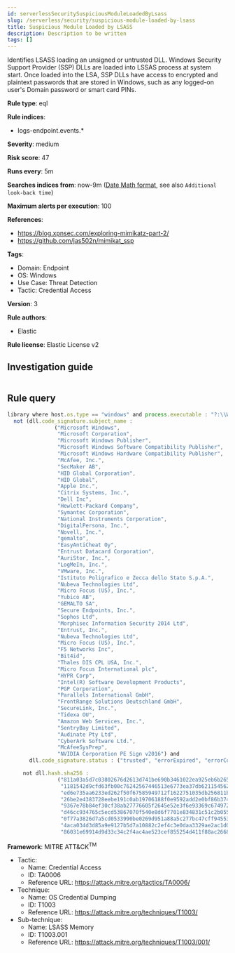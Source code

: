 ```yaml
---
id: serverlessSecuritySuspiciousModuleLoadedByLsass
slug: /serverless/security/suspicious-module-loaded-by-lsass
title: Suspicious Module Loaded by LSASS
description: Description to be written
tags: []
---
```


<div id="suspicious-module-loaded-by-lsass"></div>

Identifies LSASS loading an unsigned or untrusted DLL. Windows Security Support Provider (SSP) DLLs are loaded into LSSAS process at system start. Once loaded into the LSA, SSP DLLs have access to encrypted and plaintext passwords that are stored in Windows, such as any logged-on user's Domain password or smart card PINs.

**Rule type**: eql

**Rule indices**: 

* logs-endpoint.events.*

**Severity**: medium

**Risk score**: 47

**Runs every**: 5m

**Searches indices from**: now-9m ([Date Math format](((ref))/common-options.html#date-math), see also <DocLink id="serverlessSecurityRulesUiCreate" section="set-the-rules-schedule">`Additional look-back time`</DocLink>)

**Maximum alerts per execution**: 100

**References**: 

* https://blog.xpnsec.com/exploring-mimikatz-part-2/
* https://github.com/jas502n/mimikat_ssp

**Tags**: 

* Domain: Endpoint
* OS: Windows
* Use Case: Threat Detection
* Tactic: Credential Access

**Version**: 3

**Rule authors**: 

* Elastic

**Rule license**: Elastic License v2

## Investigation guide

```markdown

```

## Rule query

```js
library where host.os.type == "windows" and process.executable : "?:\\Windows\\System32\\lsass.exe" and
  not (dll.code_signature.subject_name :
               ("Microsoft Windows",
                "Microsoft Corporation",
                "Microsoft Windows Publisher",
                "Microsoft Windows Software Compatibility Publisher",
                "Microsoft Windows Hardware Compatibility Publisher",
                "McAfee, Inc.",
                "SecMaker AB",
                "HID Global Corporation",
                "HID Global",
                "Apple Inc.",
                "Citrix Systems, Inc.",
                "Dell Inc",
                "Hewlett-Packard Company",
                "Symantec Corporation",
                "National Instruments Corporation",
                "DigitalPersona, Inc.",
                "Novell, Inc.",
                "gemalto",
                "EasyAntiCheat Oy",
                "Entrust Datacard Corporation",
                "AuriStor, Inc.",
                "LogMeIn, Inc.",
                "VMware, Inc.",
                "Istituto Poligrafico e Zecca dello Stato S.p.A.",
                "Nubeva Technologies Ltd",
                "Micro Focus (US), Inc.",
                "Yubico AB",
                "GEMALTO SA",
                "Secure Endpoints, Inc.",
                "Sophos Ltd",
                "Morphisec Information Security 2014 Ltd",
                "Entrust, Inc.",
                "Nubeva Technologies Ltd",
                "Micro Focus (US), Inc.",
                "F5 Networks Inc",
                "Bit4id",
                "Thales DIS CPL USA, Inc.",
                "Micro Focus International plc",
                "HYPR Corp",
                "Intel(R) Software Development Products",
                "PGP Corporation",
                "Parallels International GmbH",
                "FrontRange Solutions Deutschland GmbH",
                "SecureLink, Inc.",
                "Tidexa OU",
                "Amazon Web Services, Inc.",
                "SentryBay Limited",
                "Audinate Pty Ltd",
                "CyberArk Software Ltd.",
                "McAfeeSysPrep",
                "NVIDIA Corporation PE Sign v2016") and
       dll.code_signature.status : ("trusted", "errorExpired", "errorCode_endpoint*", "errorChaining")) and

     not dll.hash.sha256 :
                ("811a03a5d7c03802676d2613d741be690b3461022ea925eb6b2651a5be740a4c",
                 "1181542d9cfd63fb00c76242567446513e6773ea37db6211545629ba2ecf26a1",
                 "ed6e735aa6233ed262f50f67585949712f1622751035db256811b4088c214ce3",
                 "26be2e4383728eebe191c0ab19706188f0e9592add2e0bf86b37442083ae5e12",
                 "9367e78b84ef30cf38ab27776605f2645e52e3f6e93369c674972b668a444faa",
                 "d46cc934765c5ecd53867070f540e8d6f7701e834831c51c2b0552aba871921b",
                 "0f77a3826d7a5cd0533990be0269d951a88a5c277bc47cff94553330b715ec61",
                 "4aca034d3d85a9e9127b5d7a10882c2ef4c3e0daa3329ae2ac1d0797398695fb",
                 "86031e69914d9d33c34c2f4ac4ae523cef855254d411f88ac26684265c981d95")

```

**Framework**: MITRE ATT&CK<sup>TM</sup>

* Tactic:
    * Name: Credential Access
    * ID: TA0006
    * Reference URL: https://attack.mitre.org/tactics/TA0006/
* Technique:
    * Name: OS Credential Dumping
    * ID: T1003
    * Reference URL: https://attack.mitre.org/techniques/T1003/
* Sub-technique:
    * Name: LSASS Memory
    * ID: T1003.001
    * Reference URL: https://attack.mitre.org/techniques/T1003/001/

